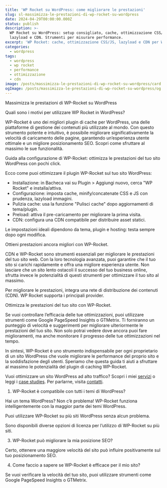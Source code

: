 ```yaml
---
title: 'WP Rocket su WordPress: come migliorare le prestazioni'
slug: sl-massimizza-le-prestazioni-di-wp-rocket-su-wordpress
date: 2024-04-29T00:00:00.000Z
status: publish
description: >-
  WP Rocket su WordPress: setup consigliato, cache, ottimizzazione CSS/JS,
  lazyload e CDN. Strumenti per misurare performance.
excerpt: 'WP Rocket: cache, ottimizzazione CSS/JS, lazyload e CDN per WordPress.'
categories:
  - wordpress
tags:
  - wordpress
  - wp rocket
  - performance
  - ottimizzazione
  - cdn
image: /posts/massimizza-le-prestazioni-di-wp-rocket-su-wordpress/card.webp
ogImage: /posts/massimizza-le-prestazioni-di-wp-rocket-su-wordpress/og.webp
---
```


<BreakoutImage src="/posts/massimizza-le-prestazioni-di-wp-rocket-su-wordpress/cover.webp" alt="Impostazioni di WP Rocket in WordPress" />





Massimizza le prestazioni di WP-Rocket su WordPress


Quali sono i motivi per utilizzare WP Rocket in WordPress?


WP-Rocket è uno dei migliori plugin di cache per WordPress, una delle piattaforme di gestione dei contenuti più utilizzate al mondo. Con questo strumento potente e intuitivo, è possibile migliorare significativamente la velocità di caricamento delle pagine, garantendo un&#8217;esperienza utente ottimale e un migliore posizionamento SEO. Scopri come sfruttare al massimo le sue funzionalità.


Guida alla configurazione di WP-Rocket: ottimizza le prestazioni del tuo sito WordPress con pochi click.


Ecco come puoi ottimizzare il plugin WP-Rocket sul tuo sito WordPress:


- Installazione: in Bacheca vai su Plugin > Aggiungi nuovo, cerca "WP Rocket" e installa/attiva.
- Configurazione: imposta cache, minify/concatenate CSS e JS con prudenza, lazyload immagini.
- Pulizia cache: usa la funzione "Pulisci cache" dopo aggiornamenti di tema/plugin.
- Preload: attiva il pre-caricamento per migliorare la prima visita.
- CDN: configura una CDN compatibile per distribuire asset statici.

Le impostazioni ideali dipendono da tema, plugin e hosting: testa sempre dopo ogni modifica.


Ottieni prestazioni ancora migliori con WP-Rocket.


CDN e WP-Rocket sono strumenti essenziali per migliorare le prestazioni del tuo sito web. Con la loro tecnologia avanzata, puoi garantire che il tuo sito si carichi rapidamente e offra una migliore esperienza utente. Non lasciare che un sito lento ostacoli il successo del tuo business online, sfrutta invece le potenzialità di questi strumenti per ottimizzare il tuo sito al massimo.


Per migliorare le prestazioni, integra una rete di distribuzione dei contenuti (CDN). WP Rocket supporta i principali provider.


Ottimizza le prestazioni del tuo sito con WP-Rocket.


Se vuoi controllare l&#8217;efficacia delle tue ottimizzazioni, puoi utilizzare strumenti come Google PageSpeed Insights o GTMetrix. Ti forniranno un punteggio di velocità e suggerimenti per migliorare ulteriormente le prestazioni del tuo sito. Non solo potrai vedere dove ancora puoi fare miglioramenti, ma anche monitorare il progresso delle tue ottimizzazioni nel tempo.


In sintesi, WP-Rocket è uno strumento indispensabile per ogni proprietario di un sito WordPress che vuole migliorare le performance del proprio sito e la soddisfazione degli utenti. Speriamo che questa guida ti aiuti a sfruttare al massimo le potenzialità del plugin di caching WP-Rocket.

Vuoi ottimizzare un sito WordPress ad alto traffico? Scopri i miei [servizi](/services/) o leggi i [case studies](/case-studies/). Per parlarne, visita [contatti](/contatti/).


1. WP-Rocket è compatibile con tutti i temi di WordPress?


Hai un tema WordPress? Non c&#8217;è problema! WP-Rocket funziona intelligentemente con la maggior parte dei temi WordPress.


Puoi utilizzare WP-Rocket su più siti WordPress senza alcun problema.


Sono disponibili diverse opzioni di licenza per l&#8217;utilizzo di WP-Rocket su più siti.


3. WP-Rocket può migliorare la mia posizione SEO?


Certo, ottenere una maggiore velocità del sito può influire positivamente sul tuo posizionamento SEO.


4. Come faccio a sapere se WP-Rocket è efficace per il mio sito?


Se vuoi verificare la velocità del tuo sito, puoi utilizzare strumenti come Google PageSpeed Insights o GTMetrix.


